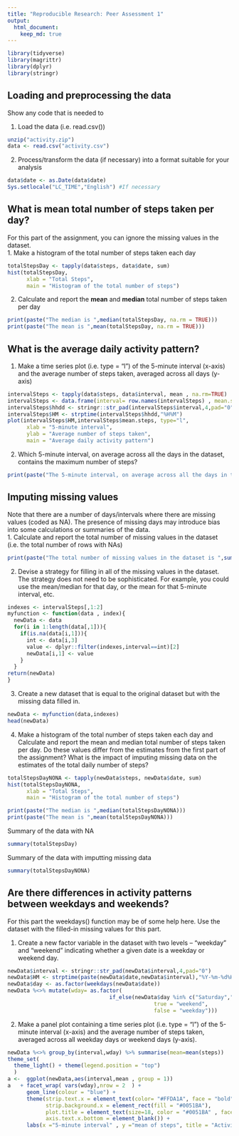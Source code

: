 ```yaml
---
title: "Reproducible Research: Peer Assessment 1"
output: 
  html_document:
    keep_md: true
---
```

```r
library(tidyverse)
library(magrittr)
library(dplyr) 
library(stringr)
```


## Loading and preprocessing the data  

Show any code that is needed to  

1. Load the data (i.e. read.csv())  
```r
unzip("activity.zip")  
data <- read.csv("activity.csv")

```

2.  Process/transform the data (if necessary) into a format suitable for your analysis
```r
data$date <- as.Date(data$date)
Sys.setlocale("LC_TIME","English") #If necessary
```


## What is mean total number of steps taken per day?  
For this part of the assignment, you can ignore the missing values in the dataset.  
1. Make a histogram of the total number of steps taken each day  
```r
totalStepsDay <- tapply(data$steps, data$date, sum)  
hist(totalStepsDay,
      xlab = "Total Steps", 
      main = "Histogram of the total number of steps")

```  

2. Calculate and report the **mean** and **median** total number of steps taken per day

```r
print(paste("The median is ",median(totalStepsDay, na.rm = TRUE)))
print(paste("The mean is ",mean(totalStepsDay, na.rm = TRUE)))
```  

## What is the average daily activity pattern?  
1. Make a time series plot (i.e. type = "l") of the 5-minute interval (x-axis) and the average number of steps taken, averaged across all days (y-axis)  
```r
intervalSteps <- tapply(data$steps, data$interval, mean , na.rm=TRUE)  
intervalSteps <- data.frame(interval= row.names(intervalSteps) , mean.steps=intervalSteps )  
intervalSteps$hhdd <- stringr::str_pad(intervalSteps$interval,4,pad="0")  
intervalSteps$HM <- strptime(intervalSteps$hhdd,"%H%M")  
plot(intervalSteps$HM,intervalSteps$mean.steps, type="l",
      xlab = "5-minute interval",
      ylab = "Average number of steps taken", 
      main = "Average daily activity pattern")   

```  

2. Which 5-minute interval, on average across all the days in the dataset, contains the maximum number of steps?  
```r
print(paste("The 5-minute interval, on average across all the days in the dataset that contains the maximum number of steps is ",intervalSteps[which.max(intervalSteps$mean.steps),1]))  

```


## Imputing missing values  
Note that there are a number of days/intervals where there are missing values (coded as NA). The presence of missing days may introduce bias into some calculations or summaries of the data.  
1. Calculate and report the total number of missing values in the dataset (i.e. the total number of rows with NAs) 
```r
print(paste("The total number of missing values in the dataset is ",sum(is.na(data))))

```

2. Devise a strategy for filling in all of the missing values in the dataset. The strategy does not need to be sophisticated. For example, you could use the mean/median for that day, or the mean for that 5-minute interval, etc.  
```r
indexes <- intervalSteps[,1:2]
myfunction <- function(data , index){
  newData <- data
  for(i in 1:length(data[,1])){
    if(is.na(data[i,1])){
      int <- data[i,3]
      value <- dplyr::filter(indexes,interval==int)[2]
      newData[i,1] <- value
    }
  }
return(newData)
}
```

3. Create a new dataset that is equal to the original dataset but with the missing data filled in.  
```r
newData <- myfunction(data,indexes)
head(newData)

```

4. Make a histogram of the total number of steps taken each day and Calculate and report the mean and median total number of steps taken per day. Do these values differ from the estimates from the first part of the assignment? What is the impact of imputing missing data on the estimates of the total daily number of steps?  
```r
totalStepsDayNONA <- tapply(newData$steps, newData$date, sum)  
hist(totalStepsDayNONA,
      xlab = "Total Steps", 
      main = "Histogram of the total number of steps")  

print(paste("The median is ",median(totalStepsDayNONA)))
print(paste("The mean is ",mean(totalStepsDayNONA)))

```
Summary of the data with NA  
```r
summary(totalStepsDay)
```  
Summary of the data with imputting missing data  
```r
summary(totalStepsDayNONA)
```

## Are there differences in activity patterns between weekdays and weekends?  
For this part the weekdays() function may be of some help here. Use the dataset with the filled-in missing values for this part.  

1. Create a new factor variable in the dataset with two levels – “weekday” and “weekend” indicating whether a given date is a weekday or weekend day. 
```r
newData$interval <- stringr::str_pad(newData$interval,4,pad="0")  
newData$HM <- strptime(paste(newData$date,newData$interval),"%Y-%m-%d%H%M") 
newData$day <- as.factor(weekdays(newData$date))
newData %<>% mutate(wday= as.factor(
                                if_else(newData$day %in% c("Saturday","Sunday"),
                                              true = "weekend",
                                              false = "weekday")))
```


2. Make a panel plot containing a time series plot (i.e. type = "l") of the 5-minute interval (x-axis) and the average number of steps taken, averaged across all weekday days or weekend days (y-axis).
```r
newData %<>% group_by(interval,wday) %>% summarise(mean=mean(steps))
theme_set(
  theme_light() + theme(legend.position = "top")
  )
a <-  ggplot(newData,aes(interval,mean , group = 1))
a   + facet_wrap( vars(wday),nrow = 2  ) +
      geom_line(colour = "blue") + 
      theme(strip.text.x = element_text(color= "#FFDA1A", face = "bold"),
            strip.background.x = element_rect(fill = "#0051BA"), 
            plot.title = element_text(size=18, color = "#0051BA" , face = "bold" ),
            axis.text.x.bottom = element_blank()) +
      labs(x ="5-minute interval" , y ="mean of steps", title = "Activity patterns between weekdays and weekends")
```


